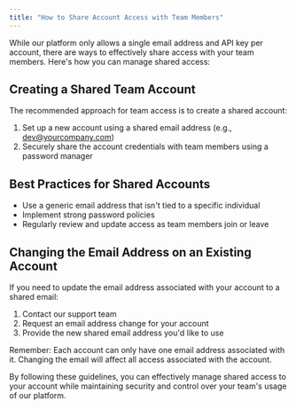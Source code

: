 ```yaml
---
title: "How to Share Account Access with Team Members"
---
```


While our platform only allows a single email address and API key per account, there are ways to effectively share access with your team members. Here's how you can manage shared access:

## Creating a Shared Team Account

The recommended approach for team access is to create a shared account:

1. Set up a new account using a shared email address (e.g., dev@yourcompany.com)
2. Securely share the account credentials with team members using a password manager

## Best Practices for Shared Accounts

- Use a generic email address that isn't tied to a specific individual
- Implement strong password policies
- Regularly review and update access as team members join or leave

## Changing the Email Address on an Existing Account

If you need to update the email address associated with your account to a shared email:

1. Contact our support team
2. Request an email address change for your account
3. Provide the new shared email address you'd like to use

<Note>
  Remember: Each account can only have one email address associated with it. Changing
  the email will affect all access associated with the account.
</Note>

By following these guidelines, you can effectively manage shared access to your account while maintaining security and control over your team's usage of our platform.
